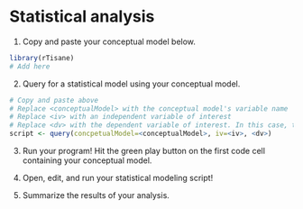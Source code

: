 # Statistical analysis

1. Copy and paste your conceptual model below. 
```r
library(rTisane)
# Add here
```

2. Query for a statistical model using your conceptual model.
```r
# Copy and paste above 
# Replace <conceptualModel> with the conceptual model's variable name
# Replace <iv> with an independent variable of interest
# Replace <dv> with the dependent variable of interest. In this case, the variable for income. 
script <- query(concpetualModel=<conceptualModel>, iv=<iv>, <dv>)
```

3. Run your program! Hit the green play button on the first code cell containing your conceptual model.

4. Open, edit, and run your statistical modeling script! 

5. Summarize the results of your analysis.